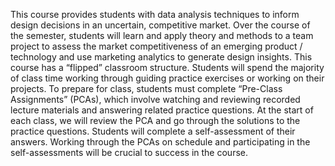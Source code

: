 This course provides students with data analysis techniques to inform design decisions in an uncertain, competitive market. Over the course of the semester, students will learn and apply theory and methods to a team project to assess the market competitiveness of an emerging product / technology and use marketing analytics to generate design insights. This course has a "flipped" classroom structure. Students will spend the majority of class time working through guiding practice exercises or working on their projects. To prepare for class, students must complete "Pre-Class Assignments" (PCAs), which involve watching and reviewing recorded lecture materials and answering related practice questions. At the start of each class, we will review the PCA and go through the solutions to the practice questions. Students will complete a self-assessment of their answers. Working through the PCAs on schedule and participating in the self-assessments will be crucial to success in the course.
